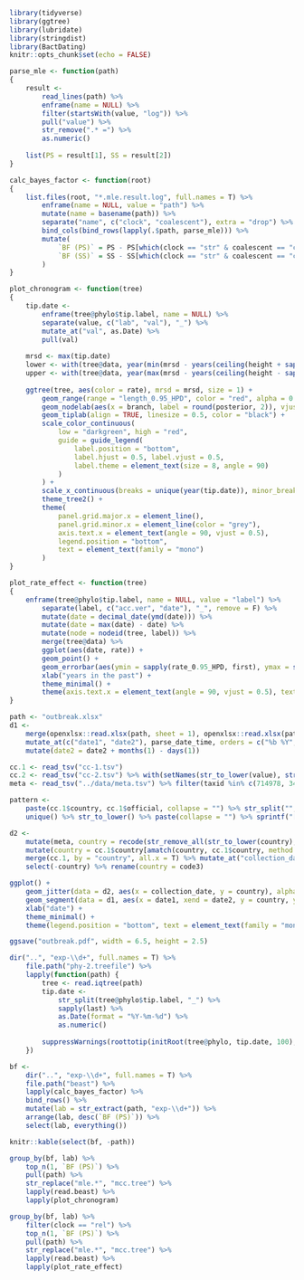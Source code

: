 ```r
library(tidyverse)
library(ggtree)
library(lubridate)
library(stringdist)
library(BactDating)
knitr::opts_chunk$set(echo = FALSE)
```

```r
parse_mle <- function(path)
{
	result <-
		read_lines(path) %>% 
		enframe(name = NULL) %>% 
		filter(startsWith(value, "log")) %>%
		pull("value") %>%
		str_remove(".* =") %>% 
		as.numeric()
	
	list(PS = result[1], SS = result[2])
}

calc_bayes_factor <- function(root)
{
	list.files(root, "*.mle.result.log", full.names = T) %>%
		enframe(name = NULL, value = "path") %>% 
		mutate(name = basename(path)) %>%
		separate("name", c("clock", "coalescent"), extra = "drop") %>%
		bind_cols(bind_rows(lapply(.$path, parse_mle))) %>% 
		mutate(
			`BF (PS)` = PS - PS[which(clock == "str" & coalescent == "con")],
			`BF (SS)` = SS - SS[which(clock == "str" & coalescent == "con")]
		)
}

plot_chronogram <- function(tree)
{
	tip.date <-
		enframe(tree@phylo$tip.label, name = NULL) %>% 
		separate(value, c("lab", "val"), "_") %>% 
		mutate_at("val", as.Date) %>%
		pull(val)
	
	mrsd <- max(tip.date)
	lower <- with(tree@data, year(min(mrsd - years(ceiling(height + sapply(height_0.95_HPD, first))), na.rm = T)))
	upper <- with(tree@data, year(max(mrsd - years(ceiling(height - sapply(height_0.95_HPD, last))), na.rm = T)))
	
	ggtree(tree, aes(color = rate), mrsd = mrsd, size = 1) +
		geom_range(range = "length_0.95_HPD", color = "red", alpha = 0.5, size = 2) +
		geom_nodelab(aes(x = branch, label = round(posterior, 2)), vjust = -0.5, size = 3, color = "black") +
		geom_tiplab(align = TRUE, linesize = 0.5, color = "black") + 
		scale_color_continuous(
			low = "darkgreen", high = "red", 
			guide = guide_legend(
				label.position = "bottom", 
				label.hjust = 0.5, label.vjust = 0.5, 
				label.theme = element_text(size = 8, angle = 90)
			)
		) +
		scale_x_continuous(breaks = unique(year(tip.date)), minor_breaks = lower:upper) +
		theme_tree2() +
		theme(
			panel.grid.major.x = element_line(),
			panel.grid.minor.x = element_line(color = "grey"),
			axis.text.x = element_text(angle = 90, vjust = 0.5),
			legend.position = "bottom",
			text = element_text(family = "mono")
		)
}

plot_rate_effect <- function(tree)
{
	enframe(tree@phylo$tip.label, name = NULL, value = "label") %>%
		separate(label, c("acc.ver", "date"), "_", remove = F) %>%
		mutate(date = decimal_date(ymd(date))) %>%
		mutate(date = max(date) - date) %>%
		mutate(node = nodeid(tree, label)) %>%
		merge(tree@data) %>%
		ggplot(aes(date, rate)) +
		geom_point() +
		geom_errorbar(aes(ymin = sapply(rate_0.95_HPD, first), ymax = sapply(rate_0.95_HPD, last))) +
		xlab("years in the past") +
		theme_minimal() +
		theme(axis.text.x = element_text(angle = 90, vjust = 0.5), text = element_text(family = "mono"))
}
```

```r
path <- "outbreak.xlsx"
d1 <-
	merge(openxlsx::read.xlsx(path, sheet = 1), openxlsx::read.xlsx(path, sheet = 2)) %>%
	mutate_at(c("date1", "date2"), parse_date_time, orders = c("%b %Y", "%Y")) %>%
	mutate(date2 = date2 + months(1) - days(1))

cc.1 <- read_tsv("cc-1.tsv")
cc.2 <- read_tsv("cc-2.tsv") %>% with(setNames(str_to_lower(value), str_to_lower(name)))
meta <- read_tsv("../data/meta.tsv") %>% filter(taxid %in% c(714978, 343463))

pattern <- 
	paste(cc.1$country, cc.1$official, collapse = "") %>% str_split("", simplify = T) %>% t() %>% 
	unique() %>% str_to_lower() %>% paste(collapse = "") %>% sprintf("[^%s]", .)

d2 <-
	mutate(meta, country = recode(str_remove_all(str_to_lower(country), pattern), !!!cc.2)) %>%
	mutate(country = cc.1$country[amatch(country, cc.1$country, method = "jw", maxDist = Inf)]) %>%
	merge(cc.1, by = "country", all.x = T) %>% mutate_at("collection_date", as.POSIXct) %>% 
	select(-country) %>% rename(country = code3)

ggplot() +
	geom_jitter(data = d2, aes(x = collection_date, y = country), alpha = 0.25) + 
	geom_segment(data = d1, aes(x = date1, xend = date2, y = country, yend = country, color = population), size = 3, alpha = 0.75) +
	xlab("date") +
	theme_minimal() +
	theme(legend.position = "bottom", text = element_text(family = "mono"))

ggsave("outbreak.pdf", width = 6.5, height = 2.5)
```


```r
dir("..", "exp-\\d+", full.names = T) %>% 
	file.path("phy-2.treefile") %>%
	lapply(function(path) {
		tree <- read.iqtree(path)
		tip.date <- 
			str_split(tree@phylo$tip.label, "_") %>% 
			sapply(last) %>% 
			as.Date(format = "%Y-%m-%d") %>% 
			as.numeric()
		
		suppressWarnings(roottotip(initRoot(tree@phylo, tip.date, 100), tip.date))
	})
```

```r
bf <-
	dir("..", "exp-\\d+", full.names = T) %>% 
	file.path("beast") %>%
	lapply(calc_bayes_factor) %>%
	bind_rows() %>%
	mutate(lab = str_extract(path, "exp-\\d+")) %>%
	arrange(lab, desc(`BF (PS)`)) %>%
	select(lab, everything())

knitr::kable(select(bf, -path))
```

```r
group_by(bf, lab) %>% 
	top_n(1, `BF (PS)`) %>%
	pull(path) %>%
	str_replace("mle.*", "mcc.tree") %>%
	lapply(read.beast) %>%
	lapply(plot_chronogram)
```

```r
group_by(bf, lab) %>% 
	filter(clock == "rel") %>%
	top_n(1, `BF (PS)`) %>%
	pull(path) %>%
	str_replace("mle.*", "mcc.tree") %>%
	lapply(read.beast) %>%
	lapply(plot_rate_effect)
```

